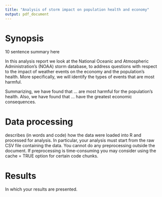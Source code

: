 ```yaml
---
title: "Analysis of storm impact on population health and economy"
output: pdf_document
---
```



# Synopsis

10 sentence summary here

In this analysis report we look at the National Oceanic and Atmospheric
Administration's (NOAA) storm database, to address questions with respect to the
impact of weather events on the economy and the population's health.
More specifically, we will identify the types of events that are most harmful.

Summarizing, we have found that ... are most harmful for the population's health.
Also, we have found that ... have the greatest economic consequences.

# Data processing


describes (in words and code) how the data were loaded into R and processed for
analysis. In particular, your analysis must start from the raw CSV file
containing the data. You cannot do any preprocessing outside the document. If
preprocessing is time-consuming you may consider using the cache = TRUE option
for certain code chunks.

# Results

In which your results are presented.